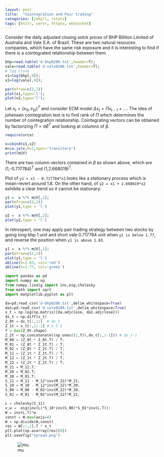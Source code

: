 ```yaml
---
layout: post
title:  "Cointegration and Pair trading"
categories: [jekyll, rstats]
tags: [knitr, servr, httpuv, websocket]
---
```




Consider the daily adjusted closing sotck prices of BHP Billiton Limited of Australia and Vale S.A. of Brazil. These are two natural resouces companies, which have the same risk exposure and it is interesting to find if there is a cointegrated relationship between them.

```r
bhp=read.table('d-bhp0206.txt',header=T);
vale=read.table('d-vale0206.txt',header=T);
# log close
x1=log(bhp[,9]);
x2=log(vale[,9]);

par(mfrow=c(2,1))
plot(x1,type='l');
plot(x2,type='l');
``` 

Let $x_t = (x_{1t},x_{2t})^T$ and consider ECM model $\Delta x_t = \Pi x_{t-1} + \dots$. The idea of johensen cointegration test is to find rank of $\Pi$ which determines the number of cointegration relationship. Cointegrating vectors can be obtained by factorizing $\Pi=\alpha \beta^T$ and looking at columns of $\beta$.

```r
require(urca)

x=cbind(x1,x2)
m=ca.jo(x,K=2,spec='transitory')
print(m@V)
```


There are two column vectors contained in $\beta$ as shown above, which are (1,-0.717784)<sup>T</sup> and  (1,2.668019)<sup>T</sup>.

Plot of `y1 = x1 - 0.717784*x2` looks like a stationary process which is mean-revert around 1.8. On the other hand, of `y2 = x1 + 2.668019*x2` exhibits a clear trend so it cannot be stationary. 

```r
y1 =  x %*% m@V[,1];
par(mfrow=c(2,1))
plot(y1,type = 'l')

y2 =  x %*% m@V[,2];
plot(y2,type = 'l')
```

In retrospect, one may apply pair trading strategy between two stocks by going long bhp 1 unit and short vale 0.717784 unit when `y1 is below 1.77`, and reverse the position when `y1 is above 1.83`.

```r
y1 =  x %*% m@V[,1];
par(mfrow=c(2,1))
plot(y1,type = 'l')
abline(h=1.83, col='red')
abline(h=1.77, col='green')
```


```python
import pandas as pd
import numpy as np
from numpy.linalg import inv,eig,cholesky
from math import sqrt
import matplotlib.pyplot as plt

da=pd.read_csv('d-bhp0206.txt',delim_whitespace=True)
da1=pd.read_csv('d-vale0206.txt',delim_whitespace=True)
x_t = np.log(np.matrix([da.adjclose, da1.adjclose]))
dx_t = np.diff(x_t)
Z_0t = dx_t[:,1:]  # dx_t
Z_1t = x_t[:,1:-1] # x_t-1
T = max(Z_0t.shape)
Z_2t = np.concatenate((np.ones((1,T)),dx_t[:,:-1])) # dx_t-1
M_00 = (Z_0t * Z_0t.T) / T;
M_01 = (Z_0t * Z_1t.T) / T;
M_02 = (Z_0t * Z_2t.T) / T;
M_11 = (Z_1t * Z_1t.T) / T;
M_12 = (Z_1t * Z_2t.T) / T;
M_22 = (Z_2t * Z_2t.T) / T;
M_21 = M_12.T;
M_20 = M_02.T;
M_10 = M_01.T;
S_11 = M_11 - M_12*inv(M_22)*M_21;
S_10 = M_10 - M_12*inv(M_22)*M_20;
S_00 = M_00 - M_02*inv(M_22)*M_20;
S_01 = M_01 - M_02*inv(M_22)*M_21;

L = cholesky(S_11)
v,w =  eig(inv(L)*S_10*inv(S_00)*S_01*inv(L.T));
W = inv(L.T)*w
const = W.max(axis=0)
W = np.divide(W,const)
res = W[::,1].T * x_t
plt.plot(np.asarray(res)[0])
plt.savefig("spread.png")
```

![mu](/spread.png) 
